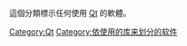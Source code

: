 這個分類標示任何使用 [[Qt|Qt]] 的軟體。

[[Category:Qt|Category:Qt]]
[[Category:依使用的库来划分的软件|Category:依使用的库来划分的软件]]